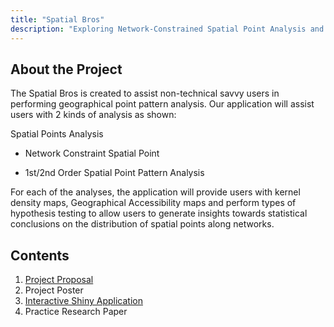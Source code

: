 ```yaml
---
title: "Spatial Bros"
description: "Exploring Network-Constrained Spatial Point Analysis and Geographical Accessibility"
---
```


## About the Project

The Spatial Bros is created to assist non-technical savvy users in performing geographical point pattern analysis. Our application will assist users with 2 kinds of analysis as shown:

Spatial Points Analysis

-   Network Constraint Spatial Point

-   1st/2nd Order Spatial Point Pattern Analysis

For each of the analyses, the application will provide users with kernel density maps, Geographical Accessibility maps and perform types of hypothesis testing to allow users to generate insights towards statistical conclusions on the distribution of spatial points along networks.

## Contents

1.  [Project Proposal](/proposal.html)
2.  Project Poster
3.  [Interactive Shiny Application](https://renjieteo.shinyapps.io/SpatialBros/)
4.  Practice Research Paper
